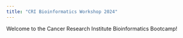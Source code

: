 ```yaml
---
title: "CRI Bioinformatics Workshop 2024"
---
```


Welcome to the Cancer Research Institute Bioinformatics Bootcamp!